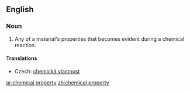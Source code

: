 ==English==
===Noun===
{{wikipedia}}
{{en-noun|sg=[[chemical]] [[property]]|chemical properties}}
# {{chemistry}} Any of a material's properties that becomes evident during a chemical reaction.

====Translations====
{{trans-top|any of a material's properties that becomes evident during a chemical reaction}}
* Czech: [[chemická vlastnost]] {{f}}
{{trans-mid}}
{{trans-bottom}}

[[ar:chemical property]]
[[zh:chemical property]]